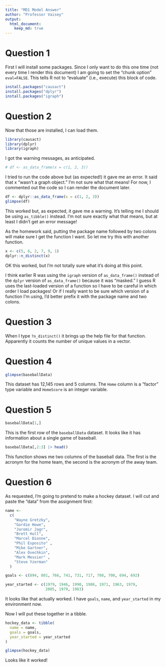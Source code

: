 ```yaml
---
title: "MD1 Model Answer"
author: "Professor Vaisey"
output: 
  html_document:
    keep_md: true
---
```


# Question 1

First I will install some packages. Since I only want to do this one time (not every time I render this document) I am going to set the "chunk option" `eval=FALSE`. This tells R not to "evaluate" (i.e., execute) this block of code.

```r
install.packages("causact")
install.packages("dplyr")
install.packages("igraph")
```

# Question 2

Now that those are installed, I can load them.

```r
library(causact)
library(dplyr)
library(igraph)
```

I got the warning messages, as anticipated.

```r
# df <- as_data_frame(x = c(1, 2, 3))
```

I tried to run the code above but (as expected!) it gave me an error. It said that x "wasn't a graph object." I'm not sure what that means! For now, I commented out the code so I can render the document later.

```r
df <- dplyr::as_data_frame(x = c(1, 2, 3))
glimpse(df)
```

This worked but, as expected, it gave me a warning. It's telling me I should be using `as_tibble()` instead. I'm not sure exactly what that means, but at least I didn't get an error message!

As the homework said, putting the package name followed by two colons will make sure I get the function I want. So let me try this with another function.

```r
x <- c(5, 6, 2, 7, 9, 1)
dplyr::n_distinct(x)
```

OK this worked, but I'm not totally sure what it's doing at this point.

I think earlier R was using the `igraph` version of `as_data_frame()` instead of the `dplyr` version of `as_data_frame()` because it was "masked." I guess R uses the last-loaded version of a function so I have to be careful in which order I load packages! Or if I really want to be sure which version of a function I'm using, I'd better prefix it with the package name and two colons.

# Question 3

When I type `?n_distinct()` it brings up the help file for that function. Apparently it counts the number of unique values in a vector.

# Question 4

```r
glimpse(baseballData)
```

This dataset has 12,145 rows and 5 columns. The `Home` column is a "factor" type variable and `HomeScore` is an integer variable.

# Question 5

```r
baseballData[1,]
```

This is the first row of the `baseballData` dataset. It looks like it has information about a single game of baseball.

```r
baseballData[,2:3] |> head()
```

This function shows me two columns of the baseball data. The first is the acronym for the home team, the second is the acronym of the away team.

# Question 6

As requested, I'm going to pretend to make a hockey dataset. I will cut and paste the "data" from the assignment first:

```r
name <-
  c(
    "Wayne Gretzky",
    "Gordie Howe",
    "Jaromir Jagr",
    "Brett Hull",
    "Marcel Dionne",
    "Phil Esposito" ,
    "Mike Gartner",
    "Alex Ovechkin",
    "Mark Messier" ,
    "Steve Yzerman"
  )

goals <- c(894, 801, 766, 741, 731, 717, 708, 700, 694, 692)

year_started <- c(1979, 1946, 1990, 1986, 1971, 1963, 1979,
                  2005, 1979, 1983)
```

It looks like that actually worked. I have `goals`, `name`, and `year_started` in my environment now.

Now I will put these together in a tibble.

```r
hockey_data <- tibble(
  name = name,
  goals = goals,
  year_started = year_started
)

glimpse(hockey_data)
```

Looks like it worked!
